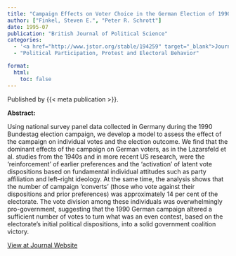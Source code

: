 ```yaml
---
title: "Campaign Effects on Voter Choice in the German Election of 1990"
author: ["Finkel, Steven E.", "Peter R. Schrott"]
date: 1995-07
publication: "British Journal of Political Science"
categories:
  - '<a href="http://www.jstor.org/stable/194259" target="_blank">Journal</a>'
  - "Political Participation, Protest and Electoral Behavior"

format:
  html:
    toc: false
---
```


Published by {{< meta publication >}}.

**Abstract:**

::: justify-text
Using national survey panel data collected in Germany during the 1990 Bundestag election campaign, we develop a model to assess the effect of the campaign on individual votes and the election outcome. We find that the dominant effects of the campaign on German voters, as in the Lazarsfeld et al. studies from the 1940s and in more recent US research, were the 'reinforcement' of earlier preferences and the 'activation' of latent vote dispositions based on fundamental individual attitudes such as party affiliation and left–right ideology. At the same time, the analysis shows that the number of campaign 'converts' (those who vote against their dispositions and prior preferences) was approximately 14 per cent of the electorate. The vote division among these individuals was overwhelmingly pro-government, suggesting that the 1990 German campaign altered a sufficient number of votes to turn what was an even contest, based on the electorate's initial political dispositions, into a solid government coalition victory.
:::

[View at Journal Website](http://www.jstor.org/stable/194259){.btn .btn-outline-success target="_blank"}
